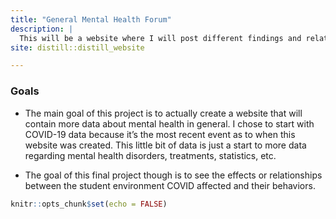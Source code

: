 ```yaml
---
title: "General Mental Health Forum"
description: |
  This will be a website where I will post different findings and relationships on anything mental health related or maybe something that I might just find interesting. Some things that I already have include effects on students form COVID and also effects on some adults. I am currently adding more stuff so stay tuned for more! This started out actually with my final project from David Kane's Data Science Camp and I was interested in continuing with more.
site: distill::distill_website

---
```

### Goals

* The main goal of this project is to actually create a website that will contain more data about mental health in general. I chose to start with COVID-19 data because it's the most recent event as to when this website was created. This little bit of data is just a start to more data regarding mental health disorders, treatments, statistics, etc. 

* The goal of this final project though is to see the effects or relationships between the student environment COVID affected and their behaviors.
```r
knitr::opts_chunk$set(echo = FALSE)

```

